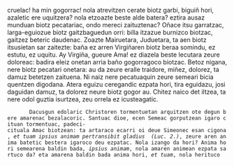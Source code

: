 <noinclude><pagequality level="3" user="Alonmikel" /></noinclude>cruelac! ha min gogorrac! nola atrevitzen cerate biotz garbi, biguiñ hori, azaletic ere uquitzera? nola etzoazte beste alde batera? eztira ausaz munduan biotz pecatariac, ondo mereci zaituztenac? Oñace itsu garratzac, larga-eguiozue biotz gaitzbaguedun orri: billa itzazue burnizco biotzac, gaitzez beteric daudenac. Zoazte Mairuetara, Juduetara, ta aen biotz itsusietan sar zaitezte: baña ez arren Virgiñaren biotz beraa somindu, ez estutu, ez uquitu. Ay Virgiña, gueure Ama! ez diazela beste lecutara zeure doloreac: badira eleiz onetan arria baño gogorragoco biotzac. Betoz nigana, nere biotz pecatari onetara: au da zeure eralle  traidore, miñez, dolorez, ta damuz betetzen zaituena. Ni naiz nere pecatuaquin zeure semeari bicia quentzen digodana. Atera eguizu ceregandic ezpata hori, tira eguidazu, josi daguidan damuz, ta dolorez neure biotz gogor au. Chitez naico det iltzea, ta nere odol guztia isurtzea, zeu orrela ez icusteagatic.

        {{aingura|13}}Dacusgun edolaric Christoren tormentuetan arquitzen ote degun bere amarenac bezalacoric. Santuac dioe, ecen Semeac gorputzean igaro cituan tormentuac, padeci-cituala Amac biotzean: ta artaraco ecarri oi deue Simeonec esan cigona,</span> <span lang="la"><i>et tuam ipsius animam pertransibit gladius</i> </span> <cite>(Luc. 2.)</cite>, <span lang="eu">zeure aren anima batetic bestera igaroco deu ezpatac. Nola izango da hori? Anima hori semearena baldin bada,</span> <span lang="la"><i>ipsius animam</i></span>, <span lang="eu">nola amaren animean ezpata sartuco da? eta amarena baldin bada anima hori,</span> <span lang="la"><i>et tuam</i></span>, <span lang="eu">nola herituco<noinclude><references/></noinclude>